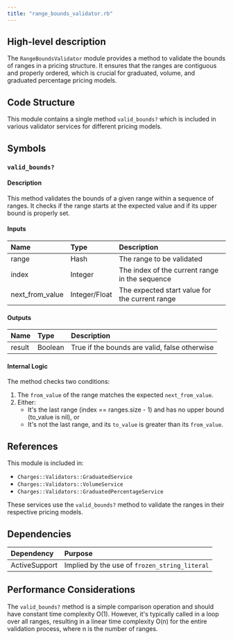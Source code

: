 ```yaml
---
title: "range_bounds_validator.rb"
---
```


## High-level description
The `RangeBoundsValidator` module provides a method to validate the bounds of ranges in a pricing structure. It ensures that the ranges are contiguous and properly ordered, which is crucial for graduated, volume, and graduated percentage pricing models.

## Code Structure
This module contains a single method `valid_bounds?` which is included in various validator services for different pricing models.

## Symbols

### `valid_bounds?`
#### Description
This method validates the bounds of a given range within a sequence of ranges. It checks if the range starts at the expected value and if its upper bound is properly set.

#### Inputs
| Name | Type | Description |
|:-----|:-----|:------------|
| range | Hash | The range to be validated |
| index | Integer | The index of the current range in the sequence |
| next_from_value | Integer/Float | The expected start value for the current range |

#### Outputs
| Name | Type | Description |
|:-----|:-----|:------------|
| result | Boolean | True if the bounds are valid, false otherwise |

#### Internal Logic
The method checks two conditions:
1. The `from_value` of the range matches the expected `next_from_value`.
2. Either:
   - It's the last range (index == ranges.size - 1) and has no upper bound (to_value is nil), or
   - It's not the last range, and its `to_value` is greater than its `from_value`.

## References
This module is included in:
- `Charges::Validators::GraduatedService`
- `Charges::Validators::VolumeService`
- `Charges::Validators::GraduatedPercentageService`

These services use the `valid_bounds?` method to validate the ranges in their respective pricing models.

## Dependencies
| Dependency | Purpose |
|:-----------|:--------|
| ActiveSupport | Implied by the use of `frozen_string_literal` |

## Performance Considerations
The `valid_bounds?` method is a simple comparison operation and should have constant time complexity O(1). However, it's typically called in a loop over all ranges, resulting in a linear time complexity O(n) for the entire validation process, where n is the number of ranges.